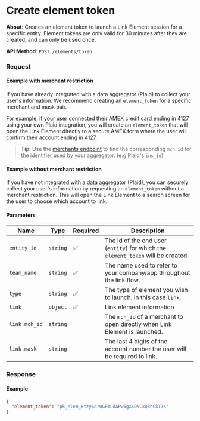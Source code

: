 
# Create element token

**About**: Creates an element token to launch a Link Element session for a specific entity. Element tokens are only valid for 30 minutes after they are created, and can only be used once.


**API Method**: `POST /elements/token`

### Request

#### Example with merchant restriction
If you have already integrated with a data aggregator (Plaid) to collect your user's information. We recommend creating an `element_token` for a specific merchant and mask pair.

For example, if your user connected their AMEX credit card ending in 4127 using your own Plaid integration, you will create an `element_token` that will open the Link Element directly to a secure AMEX form where the user will confirm their account ending in 4127.

> **Tip**: Use the [merchants endpoint](../../4.%20Merchants/2-GetMerchants.md) to find the corresponding `mch_id` for the identifier used by your aggregator. (e.g Plaid's `ins_id`)

<ElementsCreateLinkToken />

#### Example without merchant restriction
If you have not integrated with a data aggregator (Plaid), you can securely collect your user's information by requesting an `element_token` without a merchant restriction. This will open the Link Element to a search screen for the user to choose which account to link.

<ElementsCreateLinkToken2 />

#### Parameters
| Name          | Type     | Required | Description                                                                      |
|---------------|----------|----------|----------------------------------------------------------------------------------|
| `entity_id`   | `string` | ✅        | The id of the end user (`entity`) for which the `element_token` will be created. |
| `team_name`   | `string` | ✅        | The name used to refer to your company/app throughout the link flow.             |
| `type`        | `string` | ✅        | The type of element you wish to launch. In this case `link`.                     |
| `link`        | `object` | ✅        | Link element information                                                         |
| `link.mch_id` | `string` |          | The `mch_id` of a merchant to open directly when Link Element is launched.       |
| `link.mask`   | `string` |          | The last 4 digits of the account number the user will be required to link.       |

### Response

#### Example

```json
{
  "element_token": "pk_elem_BtzySdrQGFmLdAPw5gXSQNCxQkhCkT3K"
}
```
